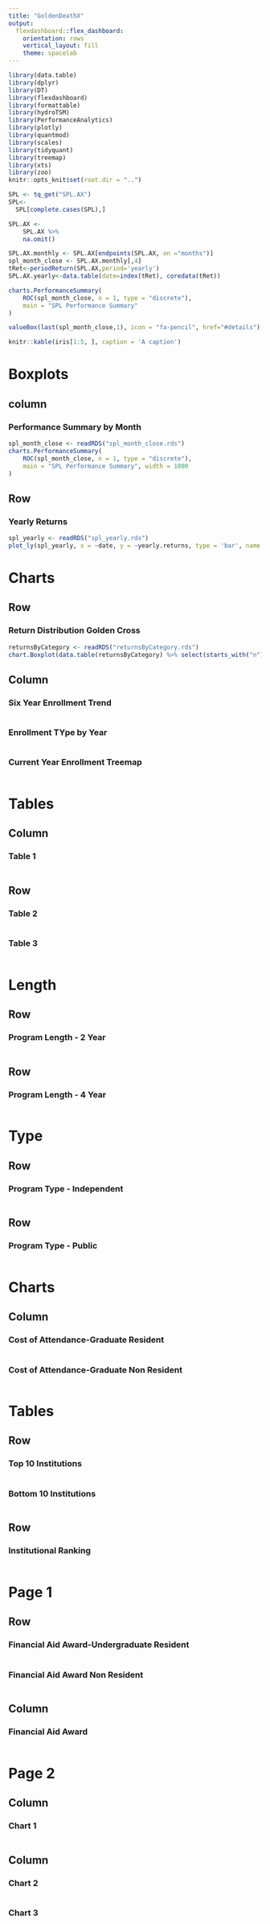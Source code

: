 ```yaml
---
title: "GoldenDeathX"
output: 
  flexdashboard::flex_dashboard:
    orientation: rows
    vertical_layout: fill
    theme: spacelab    
---
```


```r
library(data.table)
library(dplyr)
library(DT)
library(flexdashboard)
library(formattable)
library(hydroTSM)
library(PerformanceAnalytics)
library(plotly)
library(quantmod)
library(scales)
library(tidyquant)
library(treemap)
library(xts)
library(zoo)
knitr::opts_knit$set(root.dir = "..")
```

```r
SPL <- tq_get("SPL.AX")
SPL<-
  SPL[complete.cases(SPL),]

SPL.AX <- 
    SPL.AX %>%
    na.omit()
```

```r
SPL.AX.monthly <- SPL.AX[endpoints(SPL.AX, on ="months")]
spl_month_close <- SPL.AX.monthly[,4]
tRet<-periodReturn(SPL.AX,period='yearly')
SPL.AX.yearly<-data.table(date=index(tRet), coredata(tRet))
```

```r
charts.PerformanceSummary(
    ROC(spl_month_close, n = 1, type = "discrete"),
    main = "SPL Performance Summary"
)
```

```r
valueBox(last(spl_month_close,1), icon = "fa-pencil", href="#details")
```


```r
knitr::kable(iris[1:5, ], caption = 'A caption')
```

Boxplots {data-navmenu="Enrollment Summary"}
=====================================

column {data-width=1000}
-----------------------------------------------------------------------

### Performance Summary by Month

```r
spl_month_close <- readRDS("spl_month_close.rds")
charts.PerformanceSummary(
    ROC(spl_month_close, n = 1, type = "discrete"),
    main = "SPL Performance Summary", width = 1000
)
```

Row {data-width=500}
-----------------------------------------------------------------------

### Yearly Returns

```r
spl_yearly <- readRDS("spl_yearly.rds")
plot_ly(spl_yearly, x = ~date, y = ~yearly.returns, type = 'bar', name = 'Returns by Year')
```

Charts {data-navmenu="Enrollment Summary"}
=====================================

Row {data-width=500}
-----------------------------------------------------------------------

### Return Distribution Golden Cross

```r
returnsByCategory <- readRDS("returnsByCategory.rds")
chart.Boxplot(data.table(returnsByCategory) %>% select(starts_with("n")))
```

Column {data-width=350}
-----------------------------------------------------------------------

### Six Year Enrollment Trend

```r

```

### Enrollment TYpe by Year

```r

```

### Current Year Enrollment Treemap

```r

```

Tables {data-navmenu="Enrollment Summary"}
=====================================  

Column
-------------------------------------
    
### Table 1
    
```r

```
   
Row
-------------------------------------
    
### Table 2
    
```r

```
    
### Table 3

```r

```

Length {data-navmenu="Institution Overview"}
=====================================

Row
-----------------------------------------------------------------------

### Program Length - 2 Year

```r

```

Row
-----------------------------------------------------------------------

### Program Length - 4 Year

```r

```

Type {data-navmenu="Institution Overview"}
=====================================  

Row
-------------------------------------
    
### Program Type - Independent
    
```r

```
   
Row
-------------------------------------
    
### Program Type - Public
    
```r

```

Charts {data-navmenu="College Detail"}
=====================================     

Column {data-width=350}
-----------------------------------------------------------------------

### Cost of Attendance-Graduate Resident

```r

```

### Cost of Attendance-Graduate Non Resident

```r

```

Tables {data-navmenu="College Detail"}
=====================================    

Row {data-width=450}
-------------------------------------
    
### Top 10 Institutions

```r

```
    
### Bottom 10 Institutions

```r

```

Row
-------------------------------------
    
### Institutional Ranking
    
```r

```

Page 1 {data-navmenu="Fin Aid Awd"}
=====================================    

Row
-------------------------------------
    
### Financial Aid Award-Undergraduate Resident

```r

```
    
### Financial Aid Award Non Resident

```r

```

Column
-------------------------------------
    
### Financial Aid Award
    
```r

```

Page 2 {data-navmenu="Fin Aid Awd"}
=====================================    

Column 
-------------------------------------
    
### Chart 1
    
```r

```
   
Column {.tabset}
-------------------------------------
   
### Chart 2

```r

```
 
### Chart 3
    
```r

```
